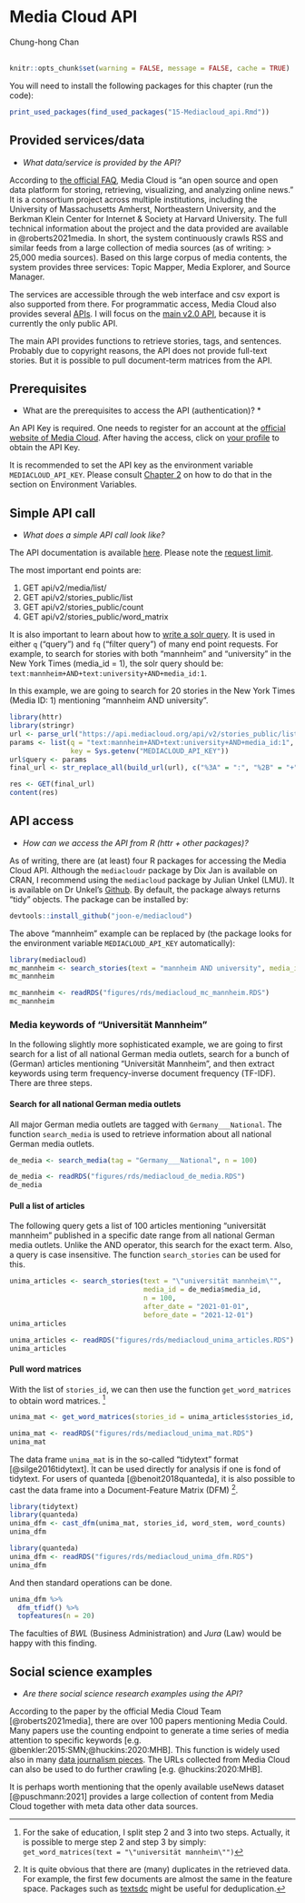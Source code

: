 # Media Cloud API
<chauthors>Chung-hong Chan</chauthors>
<br><br>

```r
knitr::opts_chunk$set(warning = FALSE, message = FALSE, cache = TRUE)
```

You will need to install the following packages for this chapter (run the code):

```r
print_used_packages(find_used_packages("15-Mediacloud_api.Rmd"))
```

## Provided services/data

* *What data/service is provided by the API?*

According to [the official FAQ](https://mediacloud.org/support/), Media Cloud is "an open source and open data platform for storing, retrieving, visualizing, and analyzing online news." It is a consortium project across multiple institutions, including the University of Massachusetts Amherst, Northeastern University, and the Berkman Klein Center for Internet & Society at Harvard University. The full technical information about the project and the data provided are available in @roberts2021media. In short, the system continuously crawls RSS and similar feeds from a large collection of media sources (as of writing: > 25,000 media sources). Based on this large corpus of media contents, the system provides three services: Topic Mapper, Media Explorer, and Source Manager. 

The services are accessible through the web interface and csv export is also supported from there. For programmatic access, Media Cloud also provides several [APIs](https://github.com/mediacloud/backend/tree/master/doc/api_2_0_spec). I will focus on the [main v2.0 API](https://github.com/mediacloud/backend/blob/master/doc/api_2_0_spec/api_2_0_spec.md), because it is currently the only public API.

The main API provides functions to retrieve stories, tags, and sentences. Probably due to copyright reasons, the API does not provide full-text stories. But it is possible to pull document-term matrices from the API.

## Prerequisites
* What are the prerequisites to access the API (authentication)? *

An API Key is required. One needs to register for an account at the [official website of Media Cloud](https://tools.mediacloud.org/#/user/signup). After having the access, click on [your profile](https://explorer.mediacloud.org/#/user/profile) to obtain the API Key.

It is recommended to set the API key as the environment variable `MEDIACLOUD_API_KEY`. Please consult [Chapter 2](#best-practices) on how to do that in the section on Environment Variables.

## Simple API call
* *What does a simple API call look like?*

The API documentation is available [here](https://github.com/mediacloud/backend/blob/master/doc/api_2_0_spec/api_2_0_spec.md). Please note the [request limit](https://github.com/mediacloud/backend/blob/master/doc/api_2_0_spec/api_2_0_spec.md#request-limits).

The most important end points are:

1. GET api/v2/media/list/
2. GET api/v2/stories_public/list
3. GET api/v2/stories_public/count
4. GET api/v2/stories_public/word_matrix

It is also important to learn about how to [write a solr query](https://mediacloud.org/getting-started-guide). It is used in either `q` ("query") and `fq` ("filter query") of many end point requests. For example, to search for stories with both "mannheim" and "university" in the New York Times (media_id = 1), the solr query should be: `text:mannheim+AND+text:university+AND+media_id:1`.

In this example, we are going to search for 20 stories in the New York Times (Media ID: 1) mentioning "mannheim AND university". 

```r
library(httr)
library(stringr)
url <- parse_url("https://api.mediacloud.org/api/v2/stories_public/list")
params <- list(q = "text:mannheim+AND+text:university+AND+media_id:1",
               key = Sys.getenv("MEDIACLOUD_API_KEY"))
url$query <- params
final_url <- str_replace_all(build_url(url), c("%3A" = ":", "%2B" = "+"))

res <- GET(final_url)
content(res)
```

## API access
* *How can we access the API from R (httr + other packages)?* 

As of writing, there are (at least) four R packages for accessing the Media Cloud API. Although the `mediacloudr` package by Dix Jan is available on CRAN, I recommend using the `mediacloud` package by Julian Unkel (LMU). It is available on Dr Unkel's [Github](https://github.com/joon-e/mediacloud). By default, the package always returns "tidy" objects. The package can be installed by:

```r
devtools::install_github("joon-e/mediacloud")
```

The above "mannheim" example can be replaced by (the package looks for the environment variable `MEDIACLOUD_API_KEY` automatically):

<!-- cached as `mediacloud_mc_mannheim.RDS` -->

```r
library(mediacloud)
mc_mannheim <- search_stories(text = "mannheim AND university", media_id = 1, n = 20)
mc_mannheim
```

```r
mc_mannheim <- readRDS("figures/rds/mediacloud_mc_mannheim.RDS")
mc_mannheim
```

### Media keywords of "Universität Mannheim"

In the following slightly more sophisticated example, we are going to first search for a list of all national German media outlets, search for a bunch of (German) articles mentioning "Universität Mannheim", and then extract keywords using term frequency-inverse document frequency (TF-IDF). There are three steps.

#### Search for all national German media outlets

All major German media outlets are tagged with `Germany___National`. The function `search_media` is used to retrieve information about all national German media outlets.

<!-- cached as `mediacloud_de_media.RDS` -->

```r
de_media <- search_media(tag = "Germany___National", n = 100)
```

```r
de_media <- readRDS("figures/rds/mediacloud_de_media.RDS")
de_media
```

#### Pull a list of articles

<!-- cached as `mediacloud_unima_articles.RDS` -->

The following query gets a list of 100 articles mentioning "universität mannheim" published in a specific date range from all national German media outlets. Unlike the AND operator, this search for the exact term. Also, a query is case insensitive. The function `search_stories` can be used for this.

```r
unima_articles <- search_stories(text = "\"universität mannheim\"",
                                 media_id = de_media$media_id,
                                 n = 100,
                                 after_date = "2021-01-01",
                                 before_date = "2021-12-01")
unima_articles
```

```r
unima_articles <- readRDS("figures/rds/mediacloud_unima_articles.RDS")
unima_articles
```

#### Pull word matrices

With the list of `stories_id`, we can then use the function `get_word_matrices` to obtain word matrices. [^WORDMATRICES]

<!-- cached as `mediacloud_unima_mat.RDS` -->

```r
unima_mat <- get_word_matrices(stories_id = unima_articles$stories_id, n = 100)
```

```r
unima_mat <- readRDS("figures/rds/mediacloud_unima_mat.RDS")
unima_mat
```

The data frame `unima_mat` is in the so-called "tidytext" format [@silge2016tidytext]. It can be used directly for analysis if one is fond of tidytext. For users of quanteda [@benoit2018quanteda], it is also possible to cast the data frame into a Document-Feature Matrix (DFM) [^DEDUP].

<!-- cached as `mediacloud_unima_dfm.RDS` -->

```r
library(tidytext)
library(quanteda)
unima_dfm <- cast_dfm(unima_mat, stories_id, word_stem, word_counts)
unima_dfm
```

```r
library(quanteda)
unima_dfm <- readRDS("figures/rds/mediacloud_unima_dfm.RDS")
unima_dfm
```

And then standard operations can be done.

```r
unima_dfm %>%
  dfm_tfidf() %>%
  topfeatures(n = 20)
```

The faculties of *BWL* (Business Administration) and *Jura* (Law) would be happy with this finding.

## Social science examples
* *Are there social science research examples using the API?*

According to the paper by the official Media Cloud Team [@roberts2021media], there are over 100 papers mentioning Media Could. Many papers use the counting endpoint to generate a time series of media attention to specific keywords [e.g. @benkler:2015:SMN;@huckins:2020:MHB]. This function is widely used also in many [data journalism pieces](https://mediacloud.org/publications). The URLs collected from Media Cloud can also be used to do further crawling [e.g. @huckins:2020:MHB].

It is perhaps worth mentioning that the openly available useNews dataset [@puschmann:2021] provides a large collection of content from Media Cloud together with meta data other data sources.

[^WORDMATRICES]: For the sake of education, I split step 2 and 3 into two steps. Actually, it is possible to merge step 2 and step 3 by simply: `get_word_matrices(text = "\"universität mannheim\"")`

[^DEDUP]: It is quite obvious that there are (many) duplicates in the retrieved data. For example, the first few documents are almost the same in the feature space. Packages such as [textsdc](https://github.com/chainsawriot/textsdc) might be useful for deduplication.
